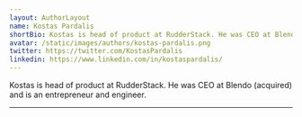 ```yaml
---
layout: AuthorLayout
name: Kostas Pardalis
shortBio: Kostas is head of product at RudderStack. He was CEO at Blendo (acquired) and is an entrepreneur and engineer.
avatar: /static/images/authors/kostas-pardalis.png
twitter: https://twitter.com/KostasPardalis
linkedin: https://www.linkedin.com/in/kostaspardalis/
---
```


Kostas is head of product at RudderStack. He was CEO at Blendo (acquired) and is an 
entrepreneur and engineer.

---
